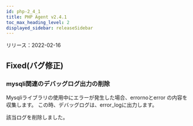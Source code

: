 ```yaml
---
id: php-2_4_1
title: PHP Agent v2.4.1
toc_max_heading_level: 2
displayed_sidebar: releaseSidebar
---
```



リリース：2022-02-16

## Fixed(バグ修正)

### mysqli関連のデバッグログ出力の削除

Mysqliライブラリの使用中にエラーが発生した場合、errornoとerror の内容を収集します。 この時、デバッグログは、error_logに出力します。

該当ログを削除しました。 
